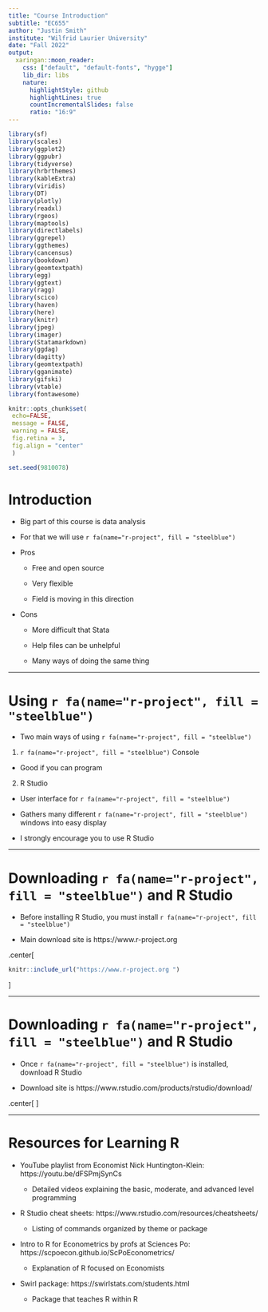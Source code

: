 ```yaml
---
title: "Course Introduction"
subtitle: "EC655"
author: "Justin Smith"
institute: "Wilfrid Laurier University"
date: "Fall 2022"
output:
  xaringan::moon_reader:
    css: ["default", "default-fonts", "hygge"]
    lib_dir: libs
    nature:
      highlightStyle: github
      highlightLines: true
      countIncrementalSlides: false
      ratio: "16:9"
---
```


```r

library(sf)
library(scales)
library(ggplot2)
library(ggpubr)
library(tidyverse)
library(hrbrthemes)
library(kableExtra)
library(viridis)
library(DT)
library(plotly)
library(readxl)
library(rgeos)
library(maptools)
library(directlabels)
library(ggrepel)
library(ggthemes)
library(cancensus)
library(bookdown)
library(geomtextpath)
library(egg)
library(ggtext)
library(ragg)
library(scico)
library(haven)
library(here)
library(knitr)
library(jpeg)
library(imager)
library(Statamarkdown)
library(ggdag)
library(dagitty)
library(geomtextpath)
library(gganimate)
library(gifski)
library(vtable)
library(fontawesome)

knitr::opts_chunk$set(
 echo=FALSE, 
 message = FALSE,
 warning = FALSE,
 fig.retina = 3, 
 fig.align = "center"
 )

set.seed(9810078)
```

# Introduction

-   Big part of this course is data analysis

- For that we will use `r fa(name="r-project", fill = "steelblue")`

- Pros

  - Free and open source
  
  - Very flexible
  
  - Field is moving in this direction
  
- Cons

  - More difficult that Stata
  
  - Help files can be unhelpful
  
  - Many ways of doing the same thing
  
---

# Using `r fa(name="r-project", fill = "steelblue")`

- Two main ways of using `r fa(name="r-project", fill = "steelblue")`

1. `r fa(name="r-project", fill = "steelblue")` Console

  - Good if you can program
  
2. R Studio

  - User interface for `r fa(name="r-project", fill = "steelblue")`
  
  - Gathers many different `r fa(name="r-project", fill = "steelblue")` windows into easy display
  
- I strongly encourage you to use R Studio

---

# Downloading `r fa(name="r-project", fill = "steelblue")` and R Studio

- Before installing R Studio, you must install `r fa(name="r-project", fill = "steelblue")`

- Main download site is https://www.r-project.org 

.center[
```r
knitr::include_url("https://www.r-project.org ")
```
]

---

# Downloading `r fa(name="r-project", fill = "steelblue")` and R Studio

- Once `r fa(name="r-project", fill = "steelblue")` is installed, download R Studio

- Download site is https://www.rstudio.com/products/rstudio/download/

.center[
<figure>
  <img src="rstudio.png"  width="70%">
</figure>
]

---

# Resources for Learning R

- YouTube playlist from Economist Nick Huntington-Klein: https://youtu.be/dFSPmjSynCs

  - Detailed videos explaining the basic, moderate, and advanced level programming
  
- R Studio cheat sheets: https://www.rstudio.com/resources/cheatsheets/
  
  - Listing of commands organized by theme or package
  
- Intro to R for Econometrics by profs at Sciences Po: https://scpoecon.github.io/ScPoEconometrics/

  - Explanation of R focused on Economists
  
- Swirl package: https://swirlstats.com/students.html

  - Package that teaches R within R
